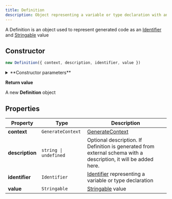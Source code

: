 ```yaml
---
title: Definition
description: Object representing a variable or type declaration with an assigned value
---
```


A Definition is an object used to represent generated code as an [Identifier](/identifier) and [Stringable](/stringable) value

## Constructor

```js
new Definition({ context, description, identifier, value })
```

<details className="mt-5">
<summary>**Constructor parameters**</summary>

| Property        | Type                | Description  |
| --------------- |-------------------- | ------------ |
| **context**     | `GenerateContext`   | [GenerateContext](/generate-context) |
| **description** | `string \| undefined`| Optional description. If Definition is generated from external schema with a description, it will be added here. |
| **identifier**  | `Identifier`        | [Identifier](/identifier) representing a variable or type declaration  |
| **value**       | `Stringable`        | [Stringable](/stringable) value |

</details>

**Return value**

A new **Definition** object




## Properties

| Property        | Type                | Description  |
| --------------- |-------------------- | ------------ |
| **context**     | `GenerateContext`   | [GenerateContext](/generate-context) |
| **description** | `string \| undefined`| Optional description. If Definition is generated from external schema with a description, it will be added here. |
| **identifier**  | `Identifier`        | [Identifier](/identifier) representing a variable or type declaration  |
| **value**       | `Stringable`        | [Stringable](/stringable) value |